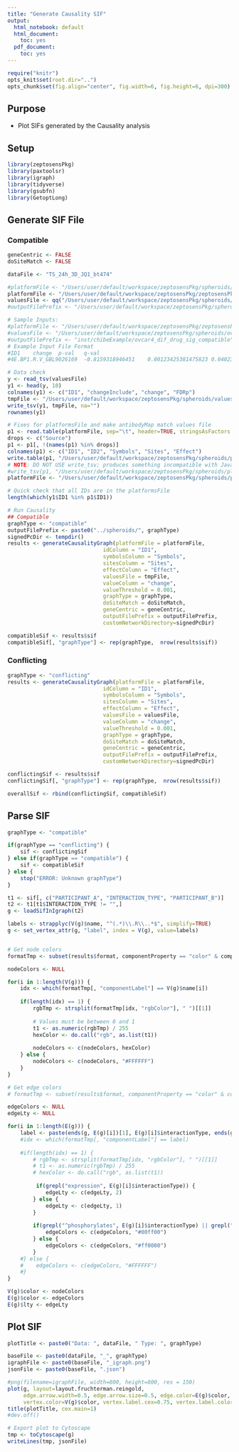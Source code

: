 ```yaml
---
title: "Generate Causality SIF"
output:
  html_notebook: default
  html_document:
    toc: yes
  pdf_document:
    toc: yes
---
```


```r
require("knitr")
opts_knit$set(root.dir="..")
opts_chunk$set(fig.align="center", fig.width=6, fig.height=6, dpi=300)

```

## Purpose
* Plot SIFs generated by the Causality analysis

## Setup 
```r
library(zeptosensPkg)
library(paxtoolsr)
library(igraph)
library(tidyverse)
library(gsubfn)
library(GetoptLong)
```

## Generate SIF File
### Compatible
```r
geneCentric <- FALSE
doSiteMatch <- FALSE

dataFile <- "TS_24h_3D_JQ1_bt474"

#platformFile <- "/Users/user/default/workspace/zeptosensPkg/spheroids/platform.txt"
platformFile <- "/Users/user/default/workspace/zeptosensPkg/zeptosensPkg/inst/targetScoreData/antibodyMap.txt"
valuesFile <- qq("/Users/user/default/workspace/zeptosensPkg/spheroids/@{dataFile}.txt")
#outputFilePrefix <- "/Users/user/default/workspace/zeptosensPkg/spheroids/compatible"

# Sample Inputs: 
#platformFile <- "/Users/user/default/workspace/zeptosensPkg/zeptosensPkg/inst/chibeExample/abdata-chibe.txt"
#valuesFile <- "/Users/user/default/workspace/zeptosensPkg/spheroids/ovcar4_dif_drug_sig.txt"
#outputFilePrefix <- "inst/chibeExample/ovcar4_dif_drug_sig_compatible"
# Example Input File Format
#ID1	change	p-val	q-val
#4E.BP1.R.V_GBL9026169	-0.8159318946451	0.00123425381475823	0.0402318935848714

# Data check
y <- read_tsv(valuesFile)
y1 <- head(y, 10)
colnames(y1) <- c("ID1", "changeInclude", "change", "FDRp")
tmpFile <- "/Users/user/default/workspace/zeptosensPkg/spheroids/values.txt"
write_tsv(y1, tmpFile, na="")
rownames(y1) 

# Fixes for platformsFile and make antibodyMap match values file
p1 <- read.table(platformFile, sep="\t", header=TRUE, stringsAsFactors = FALSE, fill = TRUE)
drops <- c("Source")
p1 <- p1[, !(names(p1) %in% drops)]
colnames(p1) <- c("ID1", "ID2", "Symbols", "Sites", "Effect")
write.table(p1, "/Users/user/default/workspace/zeptosensPkg/spheroids/platform.txt", na="", quote=FALSE, col.names = TRUE, row.names=FALSE, sep="\t")
# NOTE: DO NOT USE write_tsv; produces something incompatible with Java; ghost quotes """
#write_tsv(p1, "/Users/user/default/workspace/zeptosensPkg/spheroids/platform.txt", na="")
platformFile <- "/Users/user/default/workspace/zeptosensPkg/spheroids/platform.txt"

# Quick check that all IDs are in the platformsFile
length(which(y1$ID1 %in% p1$ID1))

# Run Causality
## Compatible
graphType <- "compatible"
outputFilePrefix <- paste0("../spheroids/", graphType)
signedPcDir <- tempdir()
results <- generateCausalityGraph(platformFile = platformFile, 
                              idColumn = "ID1", 
                              symbolsColumn = "Symbols",  
                              sitesColumn = "Sites",
                              effectColumn = "Effect", 
                              valuesFile = tmpFile, 
                              valueColumn = "change", 
                              valueThreshold = 0.001,
                              graphType = graphType, 
                              doSiteMatch = doSiteMatch,
                              geneCentric = geneCentric, 
                              outputFilePrefix = outputFilePrefix,
                              customNetworkDirectory=signedPcDir)

compatibleSif <- results$sif
compatibleSif[, "graphType"] <- rep(graphType,  nrow(results$sif))
```

### Conflicting 
```r
graphType <- "conflicting"
results <- generateCausalityGraph(platformFile = platformFile, 
                              idColumn = "ID1", 
                              symbolsColumn = "Symbols",  
                              sitesColumn = "Sites",
                              effectColumn = "Effect", 
                              valuesFile = valuesFile, 
                              valueColumn = "change", 
                              valueThreshold = 0.001,
                              graphType = graphType, 
                              doSiteMatch = doSiteMatch,
                              geneCentric = geneCentric, 
                              outputFilePrefix = outputFilePrefix,
                              customNetworkDirectory=signedPcDir)

conflictingSif <- results$sif
conflictingSif[, "graphType"] <- rep(graphType,  nrow(results$sif))

overallSif <- rbind(conflictingSif, compatibleSif)
```

## Parse SIF 
```r
graphType <- "compatible"

if(graphType == "conflicting") {
    sif <- conflictingSif
} else if(graphType == "compatible") {
    sif <- compatibleSif
} else {
    stop("ERROR: Unknown graphType")
}

t1 <- sif[, c("PARTICIPANT_A", "INTERACTION_TYPE", "PARTICIPANT_B")]
t2 <- t1[t1$INTERACTION_TYPE != "",]
g <- loadSifInIgraph(t2)

labels <- strapplyc(V(g)$name, "^(.*)\\.R\\..*$", simplify=TRUE)
g <- set_vertex_attr(g, "label", index = V(g), value=labels)


# Get node colors
formatTmp <- subset(results$format, componentProperty == "color" & componentType == "node", select = c(componentLabel, rgbColor))

nodeColors <- NULL 

for(i in 1:length(V(g))) {
    idx <- which(formatTmp[, "componentLabel"] == V(g)$name[i])
    
    if(length(idx) == 1) {
        rgbTmp <- strsplit(formatTmp[idx, "rgbColor"], " ")[[1]]
        
        # Values must be between 0 and 1
        t1 <- as.numeric(rgbTmp) / 255
        hexColor <- do.call("rgb", as.list(t1))
        
        nodeColors <- c(nodeColors, hexColor)
    } else {
        nodeColors <- c(nodeColors, "#FFFFFF")
    }
}

# Get edge colors 
# formatTmp <- subset(results$format, componentProperty == "color" & componentType == "edge", select = c(componentLabel, rgbColor))

edgeColors <- NULL 
edgeLty <- NULL

for(i in 1:length(E(g))) {
    label <- paste(ends(g, E(g)[i])[1], E(g)[i]$interactionType, ends(g, E(g)[i])[2], sep=" ")
    #idx <- which(formatTmp[, "componentLabel"] == label)
    
    #if(length(idx) == 1) {
        # rgbTmp <- strsplit(formatTmp[idx, "rgbColor"], " ")[[1]]
        # t1 <- as.numeric(rgbTmp) / 255
        # hexColor <- do.call("rgb", as.list(t1))
       
         if(grepl("expression", E(g)[i]$interactionType)) {
            edgeLty <- c(edgeLty, 2)            
        } else {
            edgeLty <- c(edgeLty, 1) 
        }
        
        if(grepl("^phosphorylates", E(g)[i]$interactionType) || grepl("^upregulates", E(g)[i]$interactionType)) {
            edgeColors <- c(edgeColors, "#00ff00")            
        } else {
            edgeColors <- c(edgeColors, "#ff0000")    
        }
    #} else {
    #    edgeColors <- c(edgeColors, "#FFFFFF")
    #}
}

V(g)$color <- nodeColors
E(g)$color <- edgeColors
E(g)$lty <- edgeLty
```

## Plot SIF
```r
plotTitle <- paste0("Data: ", dataFile, " Type: ", graphType)

baseFile <- paste0(dataFile, "_", graphType)
igraphFile <- paste0(baseFile, "_igraph.png")
jsonFile <- paste0(baseFile, ".json")

#png(filename=igraphFile, width=800, height=800, res = 150)
plot(g, layout=layout.fruchterman.reingold, 
     edge.arrow.width=0.5, edge.arrow.size=0.5, edge.color=E(g)$color, edge.lty=E(g)$lty,
     vertex.color=V(g)$color, vertex.label.cex=0.75, vertex.label.color="black", vertex.label.family="Arial", vertex.label=V(g)$label)
title(plotTitle, cex.main=1)
#dev.off()

# Export plot to Cytoscape
tmp <- toCytoscape(g)
writeLines(tmp, jsonFile)
```









